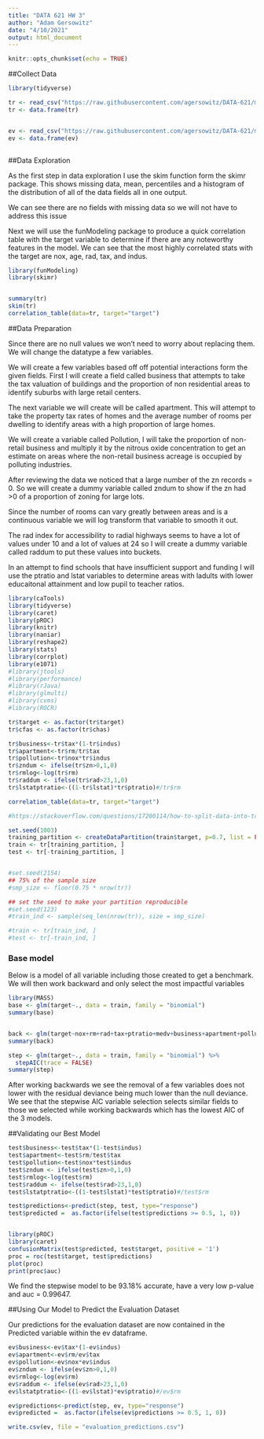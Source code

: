 ```yaml
---
title: "DATA 621 HW 3"
author: "Adam Gersowitz"
date: "4/10/2021"
output: html_document
---
```


```r
knitr::opts_chunk$set(echo = TRUE)
```

##Collect Data

```r

library(tidyverse)

tr <- read_csv("https://raw.githubusercontent.com/agersowitz/DATA-621/main/HW3%20train.csv")
tr <- data.frame(tr)


ev <- read_csv("https://raw.githubusercontent.com/agersowitz/DATA-621/main/HW3%20Eval.csv")
ev <- data.frame(ev)



```

##Data Exploration

As the first step in data exploration I use the skim function form the skimr package. This shows missing data, mean, percentiles and a histogram of the distribution of all of the data fields all in one output.

We can see there are no fields with missing data so we will not have to address this issue

Next we will use the funModeling package to produce a quick correlation table with the target variable to determine if there are any noteworthy features in the model. We can see that the most highly correlated stats with the target are nox, age, rad, tax, and indus.

```r

library(funModeling)
library(skimr)


summary(tr)
skim(tr)
correlation_table(data=tr, target="target")

```

##Data Preparation

Since there are no null values we won't need to worry about replacing them. We will change the datatype a few variables. 

We will create a few variables based off off potential interactions form the given fields. First I will create a field called business that attempts to take the tax valuation of buildings and the proportion of non residential areas to identify suburbs with large retail centers.

The next variable we will create will be called apartment. This will attempt to take the property tax rates of homes and the average number of rooms per dwelling to identify areas with a high proportion of large homes.

We will create a variable called Pollution, I will take the proportion of non-retail business and multiply it by the nitrous oxide concentration to get an estimate on areas where the non-retail business acreage is occupied by polluting industries.

After reviewing the data we noticed that a large number of the zn records = 0. So we will create a dummy variable called zndum to show if the zn had >0 of a proportion of zoning for large lots.

Since the number of rooms can vary greatly between areas and is a continuous variable we will log transform that variable to smooth it out.

The rad index for accessibility to radial highways seems to have a lot of values under 10 and a lot of values at 24 so I will create a dummy variable called raddum to put these values into buckets.

In an attempt to find schools that have insufficient support and funding I will use the ptratio and lstat variables to determine areas with ladults with lower educaitonal attainment and low pupil to teacher ratios.

```r
library(caTools)
library(tidyverse)
library(caret)
library(pROC)
library(knitr)
library(naniar)
library(reshape2)
library(stats)
library(corrplot)
library(e1071)
#library(jtools)
#library(performance)
#library(rJava)
#library(glmulti)
#library(cvms)
#library(ROCR)

tr$target <- as.factor(tr$target)
tr$cfas <- as.factor(tr$chas)

tr$business<-tr$tax*(1-tr$indus)
tr$apartment<-tr$rm/tr$tax
tr$pollution<-tr$nox*tr$indus
tr$zndum <- ifelse(tr$zn>0,1,0)
tr$rmlog<-log(tr$rm)
tr$raddum <- ifelse(tr$rad>23,1,0)
tr$lstatptratio<-((1-tr$lstat)*tr$ptratio)#/tr$rm

correlation_table(data=tr, target="target")

#https://stackoverflow.com/questions/17200114/how-to-split-data-into-training-testing-sets-using-sample-function

set.seed(1003)
training_partition <- createDataPartition(train$target, p=0.7, list = FALSE, times=1)
train <- tr[training_partition, ]
test <- tr[-training_partition, ]


#set.seed(2154)
## 75% of the sample size
#smp_size <- floor(0.75 * nrow(tr))

## set the seed to make your partition reproducible
#set.seed(123)
#train_ind <- sample(seq_len(nrow(tr)), size = smp_size)

#train <- tr[train_ind, ]
#test <- tr[-train_ind, ]


```

### Base model

Below is a model of all variable including those created to get a benchmark. We will then work backward and only select the most impactful variables

```r
library(MASS)
base <- glm(target~., data = train, family = "binomial")
summary(base)


back <- glm(target~nox+rm+rad+tax+ptratio+medv+business+apartment+pollution+rmlog, data = train, family = "binomial")
summary(back)

step <- glm(target~., data = train, family = "binomial") %>%
  stepAIC(trace = FALSE)
summary(step)

```

After working backwards we see the removal of a few variables does not lower with the residual deviance being much lower than the null deviance. We see that the stepwise AIC variable selection selects similar fields to those we selected while working backwards which has the lowest AIC of the 3 models.


##Validating our Best Model
```r

test$business<-test$tax*(1-test$indus)
test$apartment<-test$rm/test$tax
test$pollution<-test$nox*test$indus
test$zndum <- ifelse(test$zn>0,1,0)
test$rmlog<-log(test$rm)
test$raddum <- ifelse(test$rad>23,1,0)
test$lstatptratio<-((1-test$lstat)*test$ptratio)#/test$rm

test$predictions<-predict(step, test, type="response")
test$predicted =  as.factor(ifelse(test$predictions >= 0.5, 1, 0))


library(pROC)
library(caret)
confusionMatrix(test$predicted, test$target, positive = '1')
proc = roc(test$target, test$predictions)
plot(proc)
print(proc$auc)
```

We find the stepwise model to be 93.18% accurate, have a very low p-value and auc = 0.99647.

##Using Our Model to Predict the Evaluation Dataset

Our predictions for the evaluation dataset are now contained in the Predicted variable within the ev dataframe.


```r

ev$business<-ev$tax*(1-ev$indus)
ev$apartment<-ev$rm/ev$tax
ev$pollution<-ev$nox*ev$indus
ev$zndum <- ifelse(ev$zn>0,1,0)
ev$rmlog<-log(ev$rm)
ev$raddum <- ifelse(ev$rad>23,1,0)
ev$lstatptratio<-((1-ev$lstat)*ev$ptratio)#/ev$rm

ev$predictions<-predict(step, ev, type="response")
ev$predicted =  as.factor(ifelse(ev$predictions >= 0.5, 1, 0))

write.csv(ev, file = "evaluation_predictions.csv")

```


